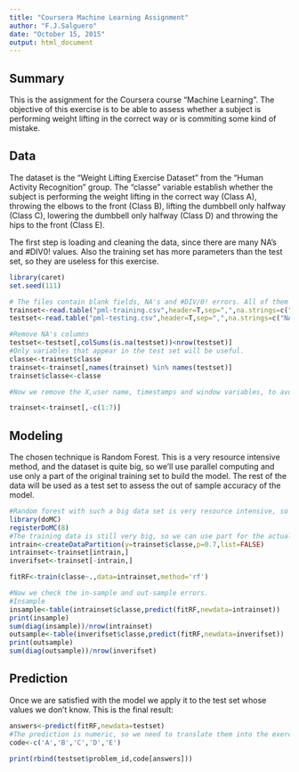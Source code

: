 ```yaml
---
title: "Coursera Machine Learning Assignment"
author: "F.J.Salguero"
date: "October 15, 2015"
output: html_document
---
```


## Summary
This is the assignment for the Coursera course "Machine Learning". The objective of this exercise is to be able to assess whether a subject is performing weight lifting in the correct way or is commiting some kind of mistake.

## Data

The dataset is the "Weight Lifting Exercise Dataset" from the "Human Activity Recognition" group. The "classe" variable establish whether the subject is performing the weight lifting in the correct way (Class A), throwing the elbows to the front (Class B), lifting the dumbbell only halfway (Class C), lowering the dumbbell only halfway (Class D) and throwing the hips to the front (Class E).

The first step is loading and cleaning the data, since there are many NA's and #DIV0! values. Also the training set has more parameters than the test set, so they are useless for this exercise.

```r
library(caret)
set.seed(111)

# The files contain blank fields, NA's and #DIV/0! errors. All of them will be coherced into NA's.
trainset<-read.table("pml-training.csv",header=T,sep=",",na.strings=c("NA","","#DIV/0!"))
testset<-read.table("pml-testing.csv",header=T,sep=",",na.strings=c("NA","","#DIV/0!"))

#Remove NA's columns
testset<-testset[,colSums(is.na(testset))<nrow(testset)]
#Only variables that appear in the test set will be useful.
classe<-trainset$classe
trainset<-trainset[,names(trainset) %in% names(testset)]
trainset$classe<-classe
```

```r
#Now we remove the X,user name, timestamps and window variables, to avoid including those ID parameters in the model.

trainset<-trainset[,-c(1:7)]
```

## Modeling

The chosen technique is Random Forest. This is a very resource intensive method, and the dataset is quite big, so we'll use parallel computing and use only a part of the original training set to build the model. The rest of the data will be used as a test set to assess the out of sample accuracy of the model.

```r
#Random forest with such a big data set is very resource intensive, so I'll use parallel computing.
library(doMC)
registerDoMC(8)
#The training data is still very big, so we can use part for the actual training and the other for testing.
intrain<-createDataPartition(y=trainset$classe,p=0.7,list=FALSE)
intrainset<-trainset[intrain,]
inverifset<-trainset[-intrain,]

fitRF<-train(classe~.,data=intrainset,method='rf')
```
```r
#Now we check the in-sample and out-sample errors.
#Insample
insample<-table(intrainset$classe,predict(fitRF,newdata=intrainset))
print(insample)
sum(diag(insample))/nrow(intrainset)
outsample<-table(inverifset$classe,predict(fitRF,newdata=inverifset))
print(outsample)
sum(diag(outsample))/nrow(inverifset)
```

## Prediction

Once we are satisfied with the model we apply it to the test set whose values we don't know. This is the final result:

```r
answers<-predict(fitRF,newdata=testset)
#The prediction is numeric, so we need to translate them into the exercises' ids.
code<-c('A','B','C','D','E')

print(rbind(testset$problem_id,code[answers]))
```